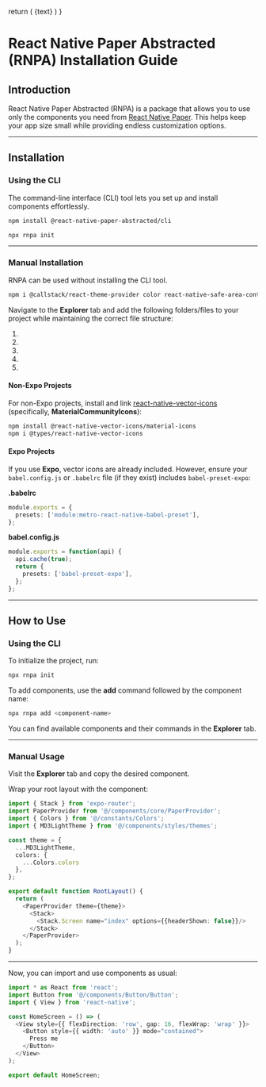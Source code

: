   return (
    <span className="bg-zinc-100 dark:bg-zinc-700 text-sm p-[3px] rounded-xl px-3">{text}</span>
  )
}

# React Native Paper Abstracted (RNPA) Installation Guide

## Introduction
React Native Paper Abstracted (RNPA) is a package that allows you to use only the components you need from [React Native Paper](https://reactnativepaper.com). This helps keep your app size small while providing endless customization options.

---

## Installation

### Using the CLI
The command-line interface (CLI) tool lets you set up and install components effortlessly.

```bash
npm install @react-native-paper-abstracted/cli
```

```bash
npx rnpa init
```

---

### Manual Installation
RNPA can be used without installing the CLI tool.

```bash
npm i @callstack/react-theme-provider color react-native-safe-area-context
```

Navigate to the **Explorer** tab and add the following folders/files to your project while maintaining the correct file structure:

1. <Highlight text="/core" />
2. <Highlight text="/styles" />
3. <Highlight text="/utils" />
4. <Highlight text="/types.tsx" />
5. <Highlight text="/constants.tsx" />

#### Non-Expo Projects
For non-Expo projects, install and link [react-native-vector-icons](https://github.com/oblador/react-native-vector-icons) (specifically, **MaterialCommunityIcons**):

```bash
npm install @react-native-vector-icons/material-icons
npm i @types/react-native-vector-icons
```

#### Expo Projects
If you use **Expo**, vector icons are already included. However, ensure your `babel.config.js` or `.babelrc` file (if they exist) includes `babel-preset-expo`:

**.babelrc**
```ts
module.exports = {
  presets: ['module:metro-react-native-babel-preset'],
};
```

**babel.config.js**
```ts
module.exports = function(api) {
  api.cache(true);
  return {
    presets: ['babel-preset-expo'],
  };
};
```

---

## How to Use

### Using the CLI

To initialize the project, run:
```bash
npx rnpa init
```

To add components, use the **add** command followed by the component name:
```bash
npx rnpa add <component-name>
```

You can find available components and their commands in the **Explorer** tab.

---

### Manual Usage

Visit the **Explorer** tab and copy the desired component.

Wrap your root layout with the <Highlight text="PaperProvider" /> component:

```ts
import { Stack } from 'expo-router';
import PaperProvider from '@/components/core/PaperProvider';
import { Colors } from '@/constants/Colors';
import { MD3LightTheme } from '@/components/styles/themes';

const theme = {
  ...MD3LightTheme,
  colors: {
    ...Colors.colors
  },
};

export default function RootLayout() {
  return (
    <PaperProvider theme={theme}>
      <Stack>
        <Stack.Screen name="index" options={{headerShown: false}}/>
      </Stack>
    </PaperProvider>
  );
}
```

---

Now, you can import and use components as usual:

```ts
import * as React from 'react';
import Button from '@/components/Button/Button';
import { View } from 'react-native';

const HomeScreen = () => (
  <View style={{ flexDirection: 'row', gap: 16, flexWrap: 'wrap' }}>
    <Button style={{ width: 'auto' }} mode="contained">
      Press me
    </Button>  
  </View>
);

export default HomeScreen;
```

